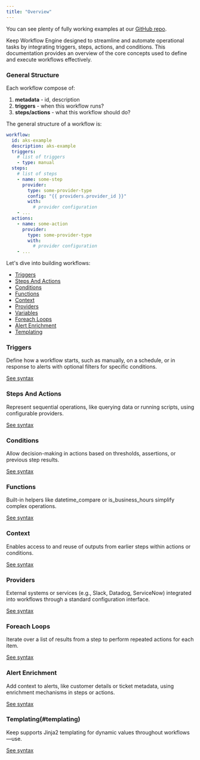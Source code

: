 ```yaml
---
title: "Overview"
---
```


<Tip>

You can see plenty of fully working examples at our [GitHub repo](https://github.com/keephq/keep/blob/main/examples/workflows/).

</Tip>

Keep Workflow Engine designed to streamline and automate operational tasks by integrating triggers, steps, actions, and conditions. This documentation provides an overview of the core concepts used to define and execute workflows effectively.


### General Structure


Each workflow compose of:
1. **metadata** - id, description
2. **triggers** - when this workflow runs?
3. **steps/actions** - what this workflow should do?

The general structure of a workflow is:

```yaml
workflow:
  id: aks-example
  description: aks-example
  triggers:
    # list of triggers
    - type: manual
  steps:
    # list of steps
    - name: some-step
      provider:
        type: some-provider-type
        config: "{{ providers.provider_id }}"
        with:
          # provider configuration
    - ...
  actions:
    - name: some-action
      provider:
        type: some-provider-type
        with:
          # provider configuration
    - ...
```

Let's dive into building workflows:
- [Triggers](#triggers)
- [Steps And Actions](#steps-and-actions)
- [Conditions](#conditions)
- [Functions](#functions)
- [Context](#context)
- [Providers](#providers)
- [Variables](#variables)
- [Foreach Loops](#foreach-loops)
- [Alert Enrichment](#alert-enrichment)
- [Templating](#templating)


### Triggers

Define how a workflow starts, such as manually, on a schedule, or in response to alerts with optional filters for specific conditions.

[See syntax](/workflows/syntax/triggers)

### Steps And Actions

Represent sequential operations, like querying data or running scripts, using configurable providers.

[See syntax](/workflows/syntax/steps-and-actions)

### Conditions

Allow decision-making in actions based on thresholds, assertions, or previous step results.

[See syntax](/workflows/syntax/conditions)

### Functions

Built-in helpers like datetime_compare or is_business_hours simplify complex operations.

[See syntax](/workflows/syntax/functions)

### Context

Enables access to and reuse of outputs from earlier steps within actions or conditions.

[See syntax](/workflows/syntax/context)

### Providers

External systems or services (e.g., Slack, Datadog, ServiceNow) integrated into workflows through a standard configuration interface.

[See syntax](/workflows/syntax/providers)

### Foreach Loops

Iterate over a list of results from a step to perform repeated actions for each item.

[See syntax](/workflows/syntax/foreach)

### Alert Enrichment

Add context to alerts, like customer details or ticket metadata, using enrichment mechanisms in steps or actions.

[See syntax](/workflows/syntax/enrichment)

### Templating(#templating)

Keep supports Jinja2 templating for dynamic values throughout workflows—use.

[See syntax](/workflows/syntax/templating)
